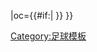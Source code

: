 {{fb team |t=-{zh-hans:考文垂;zh-hk:高雲地利}- |tan=考文垂足球俱乐部 |tc=ENG |abb={{#if:{{{abb|}}}|COV{{0}}}} |oc={{#if:{{{oc|}}}|{{{oc}}} }} }}<!--
--><noinclude>[[Category:足球模板]]</noinclude>